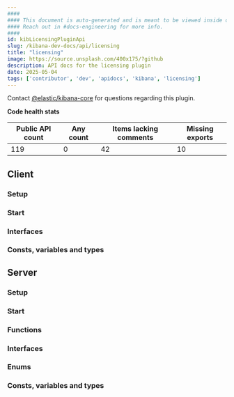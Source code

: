 ```yaml
---
####
#### This document is auto-generated and is meant to be viewed inside our experimental, new docs system.
#### Reach out in #docs-engineering for more info.
####
id: kibLicensingPluginApi
slug: /kibana-dev-docs/api/licensing
title: "licensing"
image: https://source.unsplash.com/400x175/?github
description: API docs for the licensing plugin
date: 2025-05-04
tags: ['contributor', 'dev', 'apidocs', 'kibana', 'licensing']
---
```




Contact [@elastic/kibana-core](https://github.com/orgs/elastic/teams/kibana-core) for questions regarding this plugin.

**Code health stats**

| Public API count  | Any count | Items lacking comments | Missing exports |
|-------------------|-----------|------------------------|-----------------|
| 119 | 0 | 42 | 10 |

## Client

### Setup
<DocDefinitionList data={[licensingObj.client.setup]}/>

### Start
<DocDefinitionList data={[licensingObj.client.start]}/>

### Interfaces
<DocDefinitionList data={licensingObj.client.interfaces}/>

### Consts, variables and types
<DocDefinitionList data={licensingObj.client.misc}/>

## Server

### Setup
<DocDefinitionList data={[licensingObj.server.setup]}/>

### Start
<DocDefinitionList data={[licensingObj.server.start]}/>

### Functions
<DocDefinitionList data={licensingObj.server.functions}/>

### Interfaces
<DocDefinitionList data={licensingObj.server.interfaces}/>

### Enums
<DocDefinitionList data={licensingObj.server.enums}/>

### Consts, variables and types
<DocDefinitionList data={licensingObj.server.misc}/>

